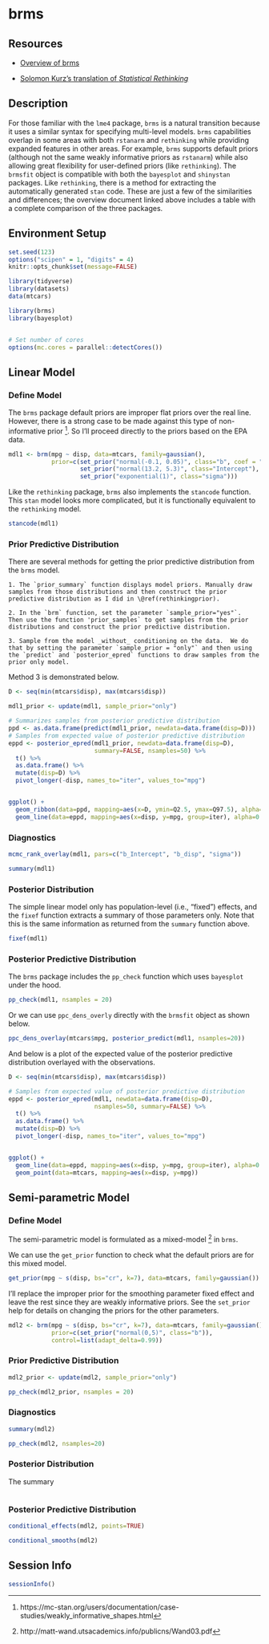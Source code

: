 
# brms {#brms}

## Resources

- [Overview of brms](https://cran.r-project.org/web/packages/brms/vignettes/brms_overview.pdf)

- [Solomon Kurz's translation of _Statistical Rethinking_](https://bookdown.org/content/4857/)

## Description

For those familiar with the `lme4` package, `brms` is a natural transition because it uses a similar syntax for specifying multi-level models. `brms` capabilities overlap in some areas with both `rstanarm` and `rethinking` while providing expanded features in other areas. For example, `brms` supports default priors (although not the same weakly informative priors as `rstanarm`) while also allowing great flexibility for user-defined priors (like `rethinking`). The `brmsfit` object is compatible with both the `bayesplot` and `shinystan` packages. Like `rethinking`, there is a method for extracting the automatically generated `stan` code. These are just a few of the similarities and differences; the overview document linked above includes a table with a complete comparison of the three packages.

## Environment Setup

```r

set.seed(123)
options("scipen" = 1, "digits" = 4)
knitr::opts_chunk$set(message=FALSE)

library(tidyverse)
library(datasets)
data(mtcars)

library(brms)
library(bayesplot)


# Set number of cores
options(mc.cores = parallel::detectCores())
```

## Linear Model

### Define Model

The `brms` package default priors are improper flat priors over the real line. However, there is a strong case to be made against this type of non-informative prior ^[https://mc-stan.org/users/documentation/case-studies/weakly_informative_shapes.html]. So I'll proceed directly to the priors based on the EPA data.

\begin{align*}
  mpg &\sim Normal(\mu, \sigma^2) \\
  \mu &= a + b*disp \\
  a &\sim Normal(13.2, 5.3^2) \\
  b &\sim Normal(-0.1, 0.05^2) \\
  \sigma &\sim Exponential(1)
\end{align*}

```r

mdl1 <- brm(mpg ~ disp, data=mtcars, family=gaussian(), 
            prior=c(set_prior("normal(-0.1, 0.05)", class="b", coef = "disp"),
                    set_prior("normal(13.2, 5.3)", class="Intercept"),
                    set_prior("exponential(1)", class="sigma")))

```

Like the `rethinking` package, `brms` also implements the `stancode` function.  This `stan` model looks more complicated, but it is functionally equivalent to the `rethinking` model.

```r
stancode(mdl1)
```


### Prior Predictive Distribution

There are several methods for getting the prior predictive distribution from the `brms` model.

    1. The `prior_summary` function displays model priors. Manually draw samples from those distributions and then construct the prior predictive distribution as I did in \@ref(rethinkingprior). 
    
    2. In the `brm` function, set the parameter `sample_prior="yes"`.  Then use the function 'prior_samples` to get samples from the prior distributions and construct the prior predictive distribution.
    
    3. Sample from the model _without_ conditioning on the data.  We do that by setting the parameter `sample_prior = "only"` and then using the `predict` and `posterior_epred` functions to draw samples from the prior only model.
    
Method 3 is demonstrated below.

```r

D <- seq(min(mtcars$disp), max(mtcars$disp))

mdl1_prior <- update(mdl1, sample_prior="only")

# Summarizes samples from posterior predictive distribution
ppd <- as.data.frame(predict(mdl1_prior, newdata=data.frame(disp=D)))
# Samples from expected value of posterior predictive distribution
eppd <- posterior_epred(mdl1_prior, newdata=data.frame(disp=D), 
                        summary=FALSE, nsamples=50) %>%
  t() %>%
  as.data.frame() %>%
  mutate(disp=D) %>%
  pivot_longer(-disp, names_to="iter", values_to="mpg")


ggplot() +
  geom_ribbon(data=ppd, mapping=aes(x=D, ymin=Q2.5, ymax=Q97.5), alpha=0.5, fill="lightblue") +
  geom_line(data=eppd, mapping=aes(x=disp, y=mpg, group=iter), alpha=0.2) 
```


### Diagnostics

```r
mcmc_rank_overlay(mdl1, pars=c("b_Intercept", "b_disp", "sigma"))
```

```r
summary(mdl1)
```

### Posterior Distribution

The simple linear model only has population-level (i.e., "fixed") effects, and the `fixef` function extracts a summary of those parameters only.  Note that this is the same information as returned from the `summary` function above.

```r
fixef(mdl1)
```

### Posterior Predictive Distribution

The `brms` package includes the `pp_check` function which uses `bayesplot` under the hood.

```r
pp_check(mdl1, nsamples = 20)
```

Or we can use `ppc_dens_overly` directly with the `brmsfit` object as shown below.

```r
ppc_dens_overlay(mtcars$mpg, posterior_predict(mdl1, nsamples=20))
```


And below is a plot of the expected value of the posterior predictive distribution overlayed with the observations.

```r

D <- seq(min(mtcars$disp), max(mtcars$disp))

# Samples from expected value of posterior predictive distribution
eppd <- posterior_epred(mdl1, newdata=data.frame(disp=D), 
                        nsamples=50, summary=FALSE) %>%
  t() %>%
  as.data.frame() %>%
  mutate(disp=D) %>%
  pivot_longer(-disp, names_to="iter", values_to="mpg")


ggplot() +
  geom_line(data=eppd, mapping=aes(x=disp, y=mpg, group=iter), alpha=0.2) +
  geom_point(data=mtcars, mapping=aes(x=disp, y=mpg))
```

## Semi-parametric Model

### Define Model

The semi-parametric model is formulated as a mixed-model ^[http://matt-wand.utsacademics.info/publicns/Wand03.pdf] in `brms`.

We can use the `get_prior` function to check what the default priors are for this mixed model.

```r
get_prior(mpg ~ s(disp, bs="cr", k=7), data=mtcars, family=gaussian())
```
I'll replace the improper prior for the smoothing parameter fixed effect  and leave the rest since they are weakly informative priors.  See the `set_prior` help for details on changing the priors for the other parameters.

```r

mdl2 <- brm(mpg ~ s(disp, bs="cr", k=7), data=mtcars, family=gaussian(), 
            prior=c(set_prior("normal(0,5)", class="b")),
            control=list(adapt_delta=0.99))

```

### Prior Predictive Distribution

```r

mdl2_prior <- update(mdl2, sample_prior="only")

pp_check(mdl2_prior, nsamples = 20)
```

### Diagnostics

```r
summary(mdl2)
```


```r
pp_check(mdl2, nsamples=20)
```


### Posterior Distribution

The summary
```r

```


### Posterior Predictive Distribution

```r
conditional_effects(mdl2, points=TRUE) 

conditional_smooths(mdl2)
```


## Session Info

```r
sessionInfo()
```

